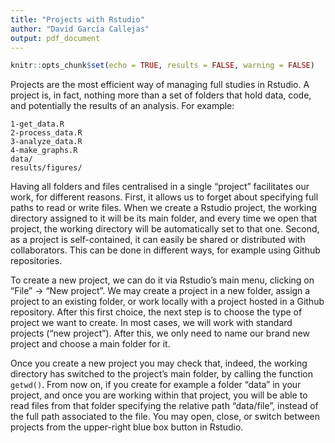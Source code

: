 ```yaml
---
title: "Projects with Rstudio"
author: "David García Callejas"
output: pdf_document
---
```


```r
knitr::opts_chunk$set(echo = TRUE, results = FALSE, warning = FALSE)
```

Projects are the most efficient way of managing full studies in Rstudio. A project is, in fact, nothing more than a set of folders that hold data, code, and potentially the results of an analysis. For example:

```
1-get_data.R
2-process_data.R
3-analyze_data.R
4-make_graphs.R
data/
results/figures/
```

Having all folders and files centralised in a single "project" facilitates our work, for different reasons. First, it allows us to forget about specifying full paths to read or write files. When we create a Rstudio project, the working directory assigned to it will be its main folder, and every time we open that project, the working directory will be automatically set to that one. Second, as a project is self-contained, it can easily be shared or distributed with collaborators. This can be done in different ways, for example using Github repositories.

To create a new project, we can do it via Rstudio's main menu, clicking on "File" -> "New project". We may create a project in a new folder, assign a project to an existing folder, or work locally with a project hosted in a Github repository. After this first choice, the next step is to choose the type of project we want to create. In most cases, we will work with standard projects ("new project"). After this, we only need to name our brand new project and choose a main folder for it.

Once you create a new project you may check that, indeed, the working directory has switched to the project's main folder, by calling the function `getwd()`. From now on, if you create for example a folder "data" in your project, and once you are working within that project, you will be able to read files from that folder specifying the relative path "data/file", instead of the full path associated to the file. You may open, close, or switch between projects from the upper-right blue box button in Rstudio.


